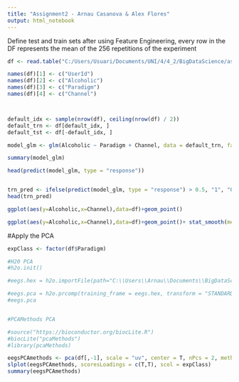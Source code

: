 ```yaml
---
title: "Assignment2 - Arnau Casanova & Alex Flores"
output: html_notebook
---
```



Define test and train sets after using Feature Engineering, every row in the DF represents the mean of the 256 repetitions of the experiment
```r
df <- read.table("C:/Users/Usuari/Documents/UNI/4/4_2/BigDataScience/assignment1/bigTable.txt", header=TRUE)

names(df)[1] <- c("UserId")
names(df)[2] <- c("Alcoholic")
names(df)[3] <- c("Paradigm")
names(df)[4] <- c("Channel")



default_idx <- sample(nrow(df), ceiling(nrow(df) / 2)) 
default_trn <- df[default_idx, ] 
default_tst <- df[-default_idx, ]

model_glm <- glm(Alcoholic ~ Paradigm + Channel, data = default_trn, family = "binomial")

summary(model_glm)

head(predict(model_glm, type = "response"))


trn_pred <- ifelse(predict(model_glm, type = "response") > 0.5, "1", "0")
head(trn_pred)

ggplot(aes(y=Alcoholic,x=Channel),data=df)+geom_point()

ggplot(aes(y=Alcoholic,x=Channel),data=df)+geom_point()+ stat_smooth(method="glm",method.args=list(family="binomial"),se=FALSE)
```



#Apply the PCA

```r

expClass <- factor(df$Paradigm)

#H20 PCA
#h2o.init()

#eegs.hex = h2o.importFile(path="C:\\Users\\Arnau\\Documents\\BigDataScience\\assignment1\\bigTable.txt")

#eegs.pca = h2o.prcomp(training_frame = eegs.hex, transform = "STANDARDIZE", k = 2)
#eegs.pca


#PCAMethods PCA

#source("https://bioconductor.org/biocLite.R")
#biocLite("pcaMethods")
#library(pcaMethods)

eegsPCAmethods <- pca(df[,-1], scale = "uv", center = T, nPcs = 2, method = "svd")
slplot(eegsPCAmethods, scoresLoadings = c(T,T), scol = expClass)
summary(eegsPCAmethods)



```

